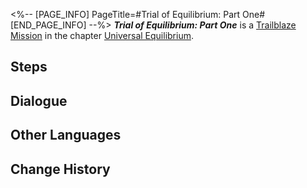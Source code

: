 <%-- [PAGE_INFO]
PageTitle=#Trial of Equilibrium: Part One#
[END_PAGE_INFO] --%>
{{Stub|Dialogue, characters, and location(s)}}
{{Mission Infobox
|id            = 4020101
|title         = 
|image         = Mission Trial of Equilibrium: Part One.png
|type          = Trailblaze
|event_name    = 
|chapter       = Universal Equilibrium
|requirements  = 
* [[Trailblaze Mission]] ''[[Not Good With Farewells]]'' completed
* Reach [[Trailblaze Level]] 20
* [[Trailblaze Mission]] ''[[Not Good With Farewells]]'' completed
* Reach [[Trailblaze Level]] 20
|summary       = You have completed the first trial of the Equilibrium, further establishing the equilibrium between yourself and the universe.
|characters    = <!--characters that appear in this mission-->
|startLocation = <!--location as it intially appears on the mission screen-->
|world         = <!--i.e. Penacony-->
|area          = <!--i.e. A Child's Dream-->
|prev          = 
|next          = Not Good With Farewells
|exp           = 
|credits       = 30000
|stellarJade   = 
|other         = {{Card List|Trailblaze Timer*1; Star Rail Pass*3; Traveler's Guide*5; Refined Aether*4; Cosmic Fried Rice*5|delim=;}}
}}
'''''Trial of Equilibrium: Part One''''' is a [[Trailblaze Mission]] in the chapter [[Universal Equilibrium]].

==Steps==


<!--
==Gameplay Notes==

--><!--
==Trial Character==

-->
==Dialogue==
{{Stub Dialogue}}


==Other Languages==
{{Other Languages
|en   = Trial of Equilibrium: Part One
|zhs  = 「均衡」的试炼•壹
|zht  = 「均衡」的試煉•壹
|ja   = 「均衡」の試練・一
|ko   = 「균형」의 시련•1
|es   = Prueba del Equilibrio (I)
|fr   = Épreuve de l'Équilibre &mdash; Première partie
|ru   = Испытание Равновесия I
|th   = บททดสอบแห่งความสมดุล - 1
|vi   = Rèn Luyện Cân Bằng-1
|de   = Prüfung der Balance &ndash; Eins
|id   = Ujian Equilibrium (I)
|pt   = Prova do Equilíbrio: Parte Um
}}

==Change History==
{{Change History|1.0}}
